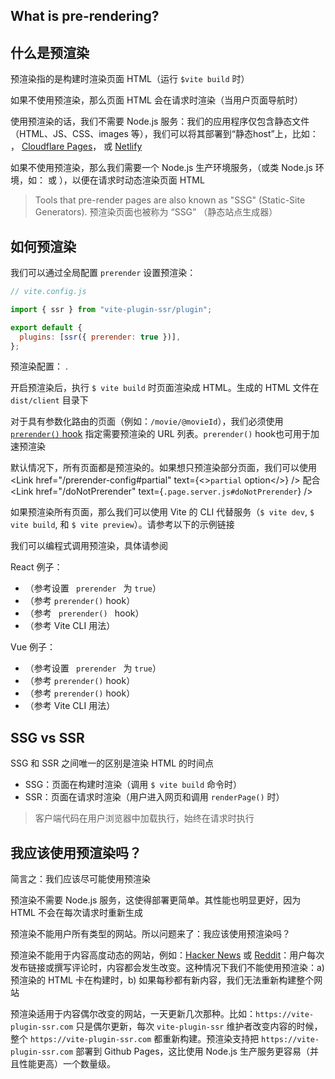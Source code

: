 
## What is pre-rendering?
## 什么是预渲染

预渲染指的是构建时渲染页面 HTML（运行 `$vite build` 时）

如果不使用预渲染，那么页面 HTML 会在请求时渲染（当用户页面导航时）

使用预渲染的话，我们不需要 Node.js 服务：我们的应用程序仅包含静态文件（HTML、JS、CSS、images 等），我们可以将其部署到“静态host”上，比如： <Link href="/github-pages" text="GitHub Pages" />， [Cloudflare Pages](/cloudflare-pages)， 或 [Netlify](/netlify)

如果不使用预渲染，那么我们需要一个 Node.js 生产环境服务，（或类 Node.js 环境，如：<Link href="/cloudflare-workers" text="Cloudflare Workers" /> 或 <Link href="/vercel" text="Vercel" />），以便在请求时动态渲染页面 HTML

> Tools that pre-render pages are also known as "SSG" (Static-Site Generators).
> 预渲染页面也被称为 “SSG” （静态站点生成器）

## 如何预渲染

我们可以通过全局配置 `prerender` 设置预渲染：

```js
// vite.config.js

import { ssr } from "vite-plugin-ssr/plugin";

export default {
  plugins: [ssr({ prerender: true })],
};
```

预渲染配置： <Link href="/prerender-config" />.

开启预渲染后，执行 `$ vite build` 时页面渲染成 HTML。生成的 HTML 文件在 `dist/client` 目录下

对于具有参数化路由的页面（例如：`/movie/@movieId`），我们必须使用 [`prerender()` hook](/prerender) 指定需要预渲染的 URL 列表。`prerender()` hook也可用于加速预渲染

默认情况下，所有页面都是预渲染的。如果想只预渲染部分页面，我们可以使用 <Link href="/prerender-config#partial" text={<><code>partial</code> option</>} /> 配合 <Link href="/doNotPrerender" text={<code>.page.server.js#doNotPrerender</code>} />

如果预渲染所有页面，那么我们可以使用 Vite 的 CLI 代替服务（`$ vite dev`, `$ vite build`, 和 `$ vite preview`）。请参考以下的示例链接

我们可以编程式调用预渲染，具体请参阅 <Link href="/prerender-programmatic" />

React 例子：

- <RepoLink path='/examples/react-full/vite.config.ts' /> （参考设置 <code>
    prerender
  </code> 为 `true`）
- <RepoLink path='/examples/react-full/pages/hello/index.page.server.ts' /> （参考
  <code>prerender()</code> hook）
- <RepoLink path='/examples/react-full/pages/star-wars/index/index.page.server.ts' /> （参考 <code>
    prerender()
  </code> hook）
- <RepoLink path='/examples/react-full/package.json' /> （参考 Vite CLI 用法）

Vue 例子：

- <RepoLink path='/examples/vue-full/vite.config.ts' /> （参考设置 <code>
    prerender
  </code> 为 `true`）
- <RepoLink path='/examples/vue-full/pages/hello/index.page.server.ts' />
  （参考
  <code>prerender()</code> hook）
- <RepoLink path='/examples/vue-full/pages/star-wars/index/index.page.server.ts' />
  （参考
  <code>prerender()</code> hook）
- <RepoLink path='/examples/vue-full/package.json' /> （参考 Vite CLI 用法）

## SSG vs SSR

SSG 和 SSR 之间唯一的区别是渲染 HTML 的时间点

- SSG：页面在构建时渲染（调用 `$ vite build` 命令时）
- SSR：页面在请求时渲染（用户进入网页和调用 `renderPage()` 时）

> 客户端代码在用户浏览器中加载执行，始终在请求时执行

## 我应该使用预渲染吗？

简言之：我们应该尽可能使用预渲染

预渲染不需要 Node.js 服务，这使得部署更简单。其性能也明显更好，因为 HTML 不会在每次请求时重新生成

预渲染不能用户所有类型的网站。所以问题来了：我应该使用预渲染吗？

预渲染不能用于内容高度动态的网站，例如：[Hacker News](https://news.ycombinator.com/) 或 [Reddit](https://www.reddit.com/)：用户每次发布链接或撰写评论时，内容都会发生改变。这种情况下我们不能使用预渲染：a) 预渲染的 HTML 卡在构建时，b) 如果每秒都有新内容，我们无法重新构建整个网站

预渲染适用于内容偶尔改变的网站，一天更新几次那种。比如：`https://vite-plugin-ssr.com` 只是偶尔更新，每次 `vite-plugin-ssr` 维护者改变内容的时候，整个 `https://vite-plugin-ssr.com` 都重新构建。预渲染支持把 `https://vite-plugin-ssr.com` 部署到 Github Pages，这比使用 Node.js 生产服务更容易（并且性能更高）一个数量级。
